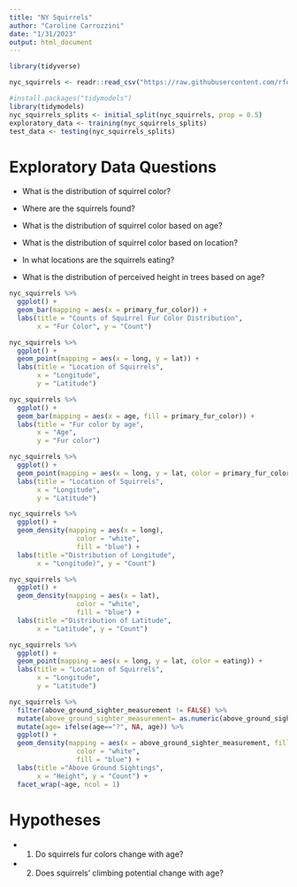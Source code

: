 ```yaml
---
title: "NY Squirrels"
author: "Caroline Carrozzini"
date: "1/31/2023"
output: html_document
---
```


```r
library(tidyverse)
```
```r
nyc_squirrels <- readr::read_csv("https://raw.githubusercontent.com/rfordatascience/tidytuesday/master/data/2019/2019-10-29/nyc_squirrels.csv")
```

```r
#install.packages("tidymodels")
library(tidymodels)
nyc_squirrels_splits <- initial_split(nyc_squirrels, prop = 0.5)
exploratory_data <- training(nyc_squirrels_splits)
test_data <- testing(nyc_squirrels_splits)
```


# Exploratory Data Questions

+ What is the distribution of squirrel color?

+ Where are the squirrels found?

+ What is the distribution of squirrel color based on age?

+ What is the distribution of squirrel color based on location?

+ In what locations are the squirrels eating?

+ What is the distribution of perceived height in trees based on age?

```r
nyc_squirrels %>%
  ggplot() + 
  geom_bar(mapping = aes(x = primary_fur_color)) + 
  labs(title = "Counts of Squirrel Fur Color Distribution", 
       x = "Fur Color", y = "Count")
```

```r
nyc_squirrels %>%
  ggplot() +
  geom_point(mapping = aes(x = long, y = lat)) +
  labs(title = "Location of Squirrels",
       x = "Longitude",
       y = "Latitude")
```

```r
nyc_squirrels %>%
  ggplot() +
  geom_bar(mapping = aes(x = age, fill = primary_fur_color)) +
  labs(title = "Fur color by age",
       x = "Age",
       y = "Fur color")
```

```r
nyc_squirrels %>%
  ggplot() +
  geom_point(mapping = aes(x = long, y = lat, color = primary_fur_color)) +
  labs(title = "Location of Squirrels",
       x = "Longitude",
       y = "Latitude")
```

```r
nyc_squirrels %>%
  ggplot() +
  geom_density(mapping = aes(x = long),
                 color = "white",
                 fill = "blue") +
  labs(title ="Distribution of Longitude",
       x = "Longitude)", y = "Count")
```

```r
nyc_squirrels %>%
  ggplot() +
  geom_density(mapping = aes(x = lat),
                 color = "white",
                 fill = "blue") +
  labs(title ="Distribution of Latitude",
       x = "Latitude", y = "Count")
```

```r
nyc_squirrels %>%
  ggplot() +
  geom_point(mapping = aes(x = long, y = lat, color = eating)) +
  labs(title = "Location of Squirrels",
       x = "Longitude",
       y = "Latitude")
```

```r
nyc_squirrels %>%
  filter(above_ground_sighter_measurement != FALSE) %>%
  mutate(above_ground_sighter_measurement= as.numeric(above_ground_sighter_measurement)) %>%
  mutate(age= ifelse(age=="?", NA, age)) %>%
  ggplot() +
  geom_density(mapping = aes(x = above_ground_sighter_measurement, fill= age),
                 color = "white",
                 fill = "blue") +
  labs(title ="Above Ground Sightings",
       x = "Height", y = "Count") +
  facet_wrap(~age, ncol = 1)
```

# Hypotheses

+ 1. Do squirrels fur colors change with age?
+ 2. Does squirrels' climbing potential change with age?